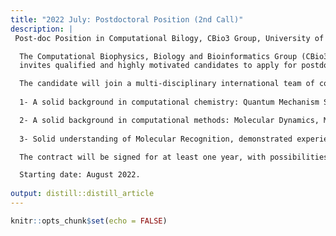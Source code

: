 ```yaml
---
title: "2022 July: Postdoctoral Position (2nd Call)"
description: |
 Post-doc Position in Computational Bilogy, CBio3 Group, University of Costa Rica.

  The Computational Biophysics, Biology and Bioinformatics Group (CBio3 Group) 
  invites qualified and highly motivated candidates to apply for postdoctoral position for the research project  *"Antimicrobial Peptides as Future Antibiotics: Physicochemical Characterization by Methods Computational of its Structures Bioactive Determined by Resonance Nuclear Magnetics in Environments of Membrane"*

  The candidate will join a multi-disciplinary international team of collaborators focusing on the study of Antimicrobial Peptides. The profile of the Postdoctoral Researcher we are seeking a scientist with:
    
  1- A solid background in computational chemistry: Quantum Mechanism Solvation Models, Hybrid methods QM/MM and QM/MMpol; Continuous Polarizable (QM/PCM) and MM/GBSA models, especially for the description of lipophilicity in biomolecular systems. 

  2- A solid background in computational methods: Molecular Dynamics, Molecular Docking (protein-ligand), Homology Modeling, Alphafold2 and Machine Learning techniques,Command of shell scripting, python programming and the use of high-performance computing.
  
  3- Solid understanding of Molecular Recognition, demonstrated experience in the use of Molecular Dynamics and has a strong interest in Drug Discovery.

  The contract will be signed for at least one year, with possibilities for further extensions.

  Starting date: August 2022.
  
output: distill::distill_article
---
```


```r
knitr::opts_chunk$set(echo = FALSE)
```




